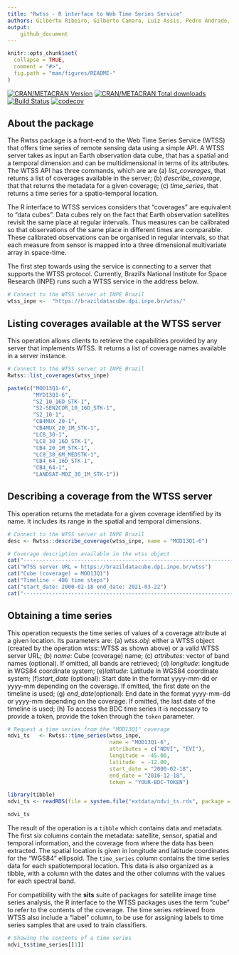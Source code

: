 ```yaml
---
title: "Rwtss - R interface to Web Time Series Service"
authors: Gilberto Ribeiro, Gilberto Camara, Luiz Assis, Pedro Andrade, Felipe Souza
output: 
    github_document
---
```


```r
knitr::opts_chunk$set(
  collapse = TRUE,
  comment = "#>",
  fig.path = "man/figures/README-"
)
```

[![CRAN/METACRAN Version](https://www.r-pkg.org/badges/version/Rwtss)](https://CRAN.R-project.org/package=Rwtss)
[![CRAN/METACRAN Total downloads](http://cranlogs.r-pkg.org/badges/grand-total/Rwtss?color=blue)](https://CRAN.R-project.org/package=Rwtss)
[![Build Status](https://cloud.drone.io/api/badges/e-sensing/Rwtss/status.svg)](https://cloud.drone.io/e-sensing/Rwtss)
[![codecov](https://codecov.io/gh/e-sensing/Rwtss/branch/master/graph/badge.svg?token=gDsvUHhLmI)](https://codecov.io/gh/e-sensing/Rwtss)


## About the package

The Rwtss package is a front-end to the Web Time Series Service (WTSS) that offers time series of remote sensing data using a simple API. A WTSS server takes as input an Earth observation data cube, that has a spatial and a temporal dimension and can be multidimensional in terms of its attributes.  The WTSS API has three commands, which are are (a) *list_coverages*, that returns a list of coverages available in the server; (b) *describe_coverage*, that that returns the metadata for a given coverage; (c) *time_series*, that returns a time series for a spatio-temporal location.

The R interface to WTSS services considers that "coverages" are equivalent to "data cubes". Data cubes rely on the fact that Earth observation satellites revisit the same place at regular intervals. Thus measures can be calibrated so that observations of the same place in different times are comparable. These calibrated observations can be organised in regular intervals, so that each measure from sensor is mapped into a three dimensional multivariate array in space-time.

The first step towards using the service is connecting to a server that supports the WTSS protocol. Currently, Brazil's National Institute for Space Research (INPE) runs such a WTSS service
in the address below.

```r
# Connect to the WTSS server at INPE Brazil
wtss_inpe <-  "https://brazildatacube.dpi.inpe.br/wtss/"
```

## Listing coverages available at the WTSS server

This operation allows clients to retrieve the capabilities provided by any server that implements WTSS. It returns a list of coverage names available in a server instance.

```r
# Connect to the WTSS server at INPE Brazil
Rwtss::list_coverages(wtss_inpe)
```
```r
paste(c("MOD13Q1-6",
        "MYD13Q1-6",
        "S2_10_16D_STK-1",
        "S2-SEN2COR_10_16D_STK-1",
        "S2_10-1",
        "CB4MUX_20-1",
        "CB4MUX_20_1M_STK-1",
        "LC8_30-1",
        "LC8_30_16D_STK-1",
        "CB4_20_1M_STK-1",
        "LC8_30_6M_MEDSTK-1",
        "CB4_64_16D_STK-1",
        "CB4_64-1",
        "LANDSAT-MOZ_30_1M_STK-1"))
```

## Describing a coverage from the WTSS server

This operation returns the metadata for a given coverage identified by its name. It includes its range in the spatial and temporal dimensions.

```r
# Connect to the WTSS server at INPE Brazil
desc <- Rwtss::describe_coverage(wtss_inpe, name = "MOD13Q1-6")
```


```r
# Coverage description available in the wtss object
cat("---------------------------------------------------------------------")
cat("WTSS server URL = https://brazildatacube.dpi.inpe.br/wtss")
cat("Cube (coverage) = MOD13Q1")
cat("Timeline - 486 time steps")
cat("start_date: 2000-02-18 end_date: 2021-03-22")
cat("---------------------------------------------------------------------")
```

## Obtaining a time series 

This operation requests the time series of values of a coverage attribute at a given location. Its parameters are: (a) *wtss.obj*: either a WTSS object (created by the operation wtss::WTSS as shown above) or a valid WTSS server URL; (b) *name*: Cube (coverage) name; (c) *attributes*: vector of band names (optional). If omitted, all bands are retrieved; (d) *longitude*: longitude in WGS84 coordinate system; (e)*latitude*:   Latitude in WGS84 coordinate system; (f)*start_date* (optional):  Start date in the format yyyy-mm-dd or yyyy-mm depending on the coverage. If omitted, the first date on the timeline is used; (g)
*end_date*(optional): End date in the format yyyy-mm-dd or yyyy-mm depending on the coverage. If omitted, the last date of the timeline is used; (h) To access the BDC time series it is necessary to provide a token, provide the token through the `token` parameter. 

```r
# Request a time series from the "MOD13Q1" coverage
ndvi_ts   <- Rwtss::time_series(wtss_inpe, 
                                name = "MOD13Q1-6", 
                                attributes = c("NDVI", "EVI"), 
                                longitude = -45.00, 
                                latitude  = -12.00,
                                start_date = "2000-02-18", 
                                end_date = "2016-12-18",
                                token = "YOUR-BDC-TOKEN")
```

```r
library(tibble)
ndvi_ts <- readRDS(file = system.file("extdata/ndvi_ts.rds", package = "Rwtss"))
```

```r
ndvi_ts
```


The result of the operation is a `tibble` which contains data and metadata. The first six columns contain the metadata: satellite, sensor, spatial and temporal information, and the coverage from where the data has been extracted. The spatial location is given in longitude and latitude coordinates for the "WGS84" ellipsoid. The `time_series` column contains the time series data for each spatiotemporal location. This data is also organized as a tibble, with a column with the dates and the other columns with the values for each spectral band. 

For compatibility with the **sits** suite of packages for satellite image time series analysis, the R interface to the WTSS packages uses the term "cube" to refer to the contents of the coverage. The time series retrieved from WTSS also include a "label" column, to be use for assigning labels to time series samples that are used to train classifiers.

```r
# Showing the contents of a time series
ndvi_ts$time_series[[1]]
```
